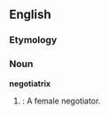 ==English==

===Etymology===
{{L.}}

===Noun===
'''negotiatrix'''
# {{obsolete}}: A female negotiator.